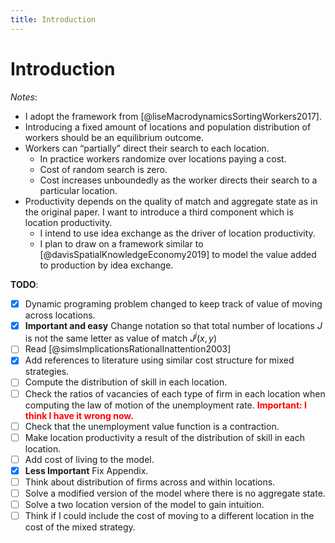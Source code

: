 ```yaml
---
title: Introduction
---
```


# Introduction

*Notes*:

- I adopt the framework from [@liseMacrodynamicsSortingWorkers2017].
- Introducing a fixed amount of locations and population distribution of workers should be an equilibrium outcome.
- Workers can "partially" direct their search to each location.
  - In practice workers randomize over locations paying a cost.
  - Cost of random search is zero.
  - Cost increases unboundedly as the worker directs their search to a particular location.
- Productivity depends on the quality of match and aggregate state as in the original paper. I want to introduce a third component which is location productivity. 
  - I intend to use idea exchange as the driver of location productivity.
  - I plan to draw on a framework similar to [@davisSpatialKnowledgeEconomy2019] to model the value added to production by idea exchange.

**TODO**:

- [x] Dynamic programing problem changed to keep track of value of moving across locations.
- [x] **Important and easy** Change notation so that total number of locations $J$ is not the same letter as value of match $J^j(x,y)$
- [ ] Read [@simsImplicationsRationalInattention2003]
- [x] Add references to literature using similar cost structure for mixed strategies.
- [ ] Compute the distribution of skill in each location.
- [ ] Check the ratios of vacancies of each type of firm in each location when computing the law of motion of the unemployment rate. <span style="color:red">**Important: I think I have it wrong now.**</span>
- [ ] Check that the unemployment value function is a contraction.
- [ ] Make location productivity a result of the distribution of skill in each location. 
- [ ] Add cost of living to the model.
- [x] **Less Important** Fix Appendix.
- [ ] Think about distribution of firms across and within locations.
- [ ] Solve a modified version of the model where there is no aggregate state.
- [ ] Solve a two location version of the model to gain intuition.
- [ ] Think if I could include the cost of moving to a different location in the cost of the mixed strategy.